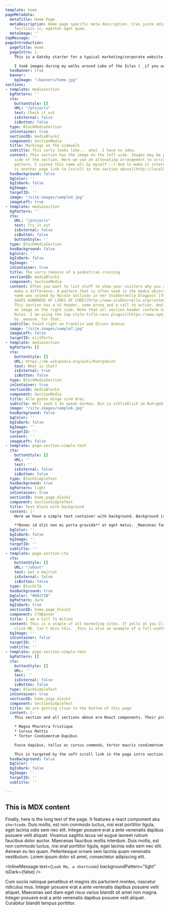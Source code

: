 ```yaml
---
template: home
pageMetadata:
  metaTitle: Home Page
  metaDescription: Home page specific meta description. Cras justo odio, dapibus ac
    facilisis in, egestas eget quam.
  metaImage: ''
topMessage: ''
pageIntroduction:
  pageTitle: Home
  pageIntro: |-
    This is a Gatsby starter for a typical marketing/corporate website. Content is created with [MDX](https://www.gatsbyjs.org/docs/mdx/). It lets you write JSX embedded inside Markdown. It’s a great combination because it allows you to use Markdown’s terse syntax (such as # Heading) for your content and JSX for more advanced, or reusable components. This page is using several components and then at the bottom there is also some markdown body text.

    I took images during my walks around Lake of the Isles ( _if you are from Minneapolis you know where that is_ ) to provide some interesting visuals. This home page features a simple banner and startes with an introduction that features a somewhat larger font size, well, it is an intro after all. Inside this intro you'll find an [in-page link to a section below. Please click it.](http://localhost:8000/#testTarget). Throughout the site smooth scrolling is implemented with [smooth-scroll](https://github.com/cferdinandi/smooth-scroll) a plugin by _cferdinandi_. I'd have liked to use `scroll-behavior: smooth;` which is browser native but Safari doesn't support it and a couple of polyfills didn't seem to work. Once you start scrolling a back-to-top link will appear in the lower right corner of the page, which will scroll the page back to... wait for it... the top of the page.
  hasBanner: true
  banner:
    bgImage: "/banners/home.jpg"
sections:
- template: mediasection
  bgPattern: ''
  cta:
    buttonStyle: []
    URL: "/projects"
    text: Check it out
    isExternal: false
    isButton: false
  type: BlockMediaSection
  inContainer: true
  sectionID: mediaBlock2
  component: SectionMedia
  title: Markings on the sidewalk
  subtitle: This surly looks like... what. I have no idea.
  content: This section has the image on the left side. Images may be placed on either
    side of the section. Here we use an altenating arrangement to arrive at a ZigZag
    pattern. I coined this name all by myself ;-) And to make it interesting there
    is another page link to [scroll to the section above](http://localhost:8000/#elitPorta).
  hasBackground: false
  bgColor: ''
  bgIsDark: false
  bgImage: ''
  targetID: ''
  image: "/site-images/sample4.jpg"
  imageLeft: true
- template: mediasection
  bgPattern: ''
  cta:
    URL: "/projects"
    text: Try it out
    isExternal: false
    isButton: false
    buttonStyle: ''
  type: BlockMediaSection
  hasBackground: false
  bgColor: ''
  bgIsDark: false
  bgImage: ''
  inContainer: true
  title: The sorry remains of a pedestrian crossing
  sectionID: mediaBlock1
  component: SectionMedia
  content: Often you want to list stuff to show your visitors why you and your products
    make a difference. A pattern that is often used is the media object pattern. This
    name was coined by Nicole Sullivan in her Stubbornella blogpost [THE MEDIA OBJECT
    SAVES HUNDREDS OF LINES OF CODE](http://www.stubbornella.org/content/2010/06/25/the-media-object-saves-hundreds-of-lines-of-code/).
    This section has a h2 header, some prose and a call to action. And, of course,
    an image on the right side. Note that all section header conform to AP Style Capitalization
    Rules. I am using the [ap-style-title-case plugin](https://www.npmjs.com/package/ap-style-title-case)
    by _wooorm_ for that.
  subtitle: Found right on Franklin and Oliver Avenue
  image: "/site-images/sample7.jpg"
  imageLeft: false
  targetID: elitPorta
- template: mediasection
  bgPattern: []
  cta:
    buttonStyle: []
    URL: https://de.wikipedia.org/wiki/Ruhrgebiet
    text: What is that?
    isExternal: true
    isButton: false
  type: BlockMediaSection
  inContainer: true
  sectionID: mediaBlock3
  component: SectionMedia
  title: Alle guten dinge sind drei
  subtitle: Well yeah I do speak German. Bin ja schließlich im Ruhrgebiet geboren.
  image: "/site-images/sample6.jpg"
  hasBackground: false
  bgColor: ''
  bgIsDark: false
  bgImage: ''
  targetID: ''
  content: ''
  imageLeft: false
- template: page-section-simple-text
  cta:
    buttonStyle: []
    URL: ''
    text: ''
    isExternal: false
    isButton: false
  type: BlockSimpleText
  hasBackground: true
  bgPattern: light
  inContainer: true
  sectionID: home_page_block1
  component: SectionSimpleText
  title: Text block with background
  content: |-
    Here we have a simple text container with background. Background is courtesy of [Gradient Magic](https://www.gradientmagic.com/), a free gallery of fantastic and unique CSS gradients. Since we are using MDX to author content, this content may also include react components. In this website I am using this capability like Wordpress uses Shortcodes. An example is used down a couple of sections.

    **Donec id elit non mi porta gravida** at eget metus. _Maecenas faucibus mollis interdum_. Fusce dapibus, tellus ac cursus commodo, tortor mauris condimentum nibh, ut fermentum massa justo sit amet risus. Maecenas faucibus mollis interdum. Duis mollis, **est non commodo luctus**, nisi erat porttitor ligula, eget lacinia odio sem nec elit.
  bgColor: ''
  bgIsDark: false
  bgImage: ''
  targetID: ''
  subtitle: ''
- template: page-section-cta
  cta:
    buttonStyle: []
    URL: "/about"
    text: Get a Haircut
    isExternal: false
    isButton: false
  type: BlockCTA
  hasBackground: true
  bgColor: "#00273B"
  bgPattern: dark
  bgIsDark: true
  sectionID: home_page_block2
  component: CTABanner
  title: I am a Call To Action
  content: This is a staple of all marketing sites. It yells at you Click, click,
    click ME. Can't miss this. _This is also an example of a full-width background._
  bgImage: ''
  inContainer: false
  targetID: ''
  subtitle: ''
- template: page-section-simple-text
  bgPattern: []
  cta:
    buttonStyle: []
    URL: ''
    text: ''
    isExternal: false
    isButton: false
  type: BlockSimpleText
  inContainer: true
  sectionID: home_page_block3
  component: SectionSimpleText
  title: We are getting close to the bottom of this page
  content: |-
    This section and all sections above are React components. Their props are defined in the Frontmatter of this page. This section is the last one of these. Nothing special here, just a text-based section.

    * Magna Pharetra Tristique
    * Cursus Mattis
    * Tortor Condimentum Dapibus

    Fusce dapibus, tellus ac cursus commodo, tortor mauris condimentum nibh, ut fermentum massa justo sit amet risus. Maecenas sed diam eget risus varius blandit sit amet non magna. Fusce dapibus, tellus ac cursus commodo, tortor mauris condimentum nibh, ut fermentum massa justo sit amet risus. Nullam quis risus eget urna mollis ornare vel eu leo. Integer posuere erat a ante venenatis dapibus posuere velit aliquet. Here is an inline target `<div id="testTarget">`.

    This is targeted by the soft scroll link in the page intro section. Fusce dapibus, tellus ac cursus commodo, tortor mauris condimentum nibh, ut fermentum massa justo sit amet risus. Nulla vitae elit libero, a pharetra augue. Curabitur blandit tempus porttitor. Cras justo odio, dapibus ac facilisis in, egestas eget quam. Vivamus sagittis lacus vel augue laoreet rutrum faucibus dolor auctor. Nullam quis risus eget urna mollis ornare vel eu leo.
  hasBackground: false
  bgColor: ''
  bgIsDark: false
  bgImage: ''
  targetID: ''
  subtitle: ''

---
```

## This is MDX content

Finally, here is the long text of the page. It features a react component aka `shortcode`. Duis mollis, est non commodo luctus, nisi erat porttitor ligula, eget lacinia odio sem nec elit. Integer posuere erat a ante venenatis dapibus posuere velit aliquet. Vivamus sagittis lacus vel augue laoreet rutrum faucibus dolor auctor. Maecenas faucibus mollis interdum. Duis mollis, est non commodo luctus, nisi erat porttitor ligula, eget lacinia odio sem nec elit. Aenean eu leo quam. Pellentesque ornare sem lacinia quam venenatis vestibulum. Lorem ipsum dolor sit amet, consectetur adipiscing elit.

<InlineMessage text={`Look Ma, a shortcode`} backgroundPattern="light" isDark={false} />

Cum sociis natoque penatibus et magnis dis parturient montes, nascetur ridiculus mus. Integer posuere erat a ante venenatis dapibus posuere velit aliquet. Maecenas sed diam eget risus varius blandit sit amet non magna. Integer posuere erat a ante venenatis dapibus posuere velit aliquet. Curabitur blandit tempus porttitor.